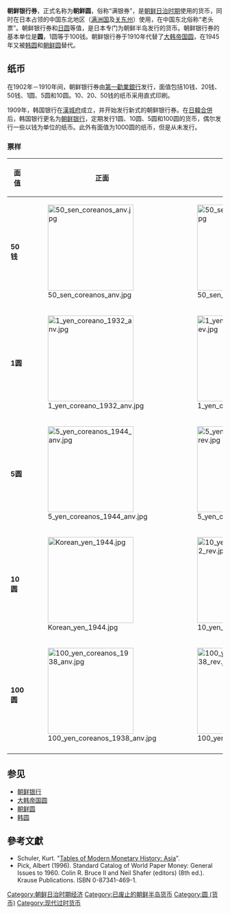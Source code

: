 {{Infobox Currency
| currency_name_in_local = {{lang|ko|조선 엔}}
| image_1 = Korean_yen_1944.jpg
| image_title_1 = 1944年版的10圆朝鲜银行券
| using_countries = {{flagicon|Empire of Japan}} [[日治朝鲜|日治朝鲜]]<br/>{{flagicon|Manchukuo}} [[满洲国|满洲国]]<br/>{{flagicon|Empire of Japan}} [[关东州|关东州]]
| inflation_source_date = ''[https://www.cia.gov/cia/publications/factbook/fields/2092.html The World Factbook]''（2005）
| subunit_ratio_1 = 1
| subunit_name_1 = 圆（엔）
| subunit_ratio_2 = 1/100 
| subunit_name_2 = 钱（전）
| issuing_authority = [[朝鲜银行|朝鲜银行]]
| used_banknotes = 1/5/10/100圓、10/20/50钱
}}

'''朝鲜银行券'''，正式名称为'''朝鲜圆'''，俗称“满银券”，是[[朝鲜日治时期|朝鲜日治时期]]使用的货币，同时在日本占领的中国东北地区（[[满洲国|满洲国]]及[[关东州|关东州]]）使用，在中国东北俗称“老头票”。朝鲜银行券和[[日圆|日圆]]等值，是日本专门为朝鲜半岛发行的货币。朝鲜银行券的基本单位是'''圆'''，1圆等于100钱。朝鲜银行券于1910年代替了[[大韩帝国圆|大韩帝国圆]]，在1945年又被[[韩圆|韩圆]]和[[朝鲜圆|朝鲜圆]]替代。

==纸币==
在1902年－1910年间，朝鲜银行券由[[第一勸業銀行|第一勸業銀行]]发行，面值包括10钱、20钱、50钱、1圆、5圆和10圆。10、20、50钱的纸币采用直式印刷。

1909年，韩国银行在[[漢城府|漢城府]]成立，并开始发行新式的朝鲜银行券。在[[日韓合併|日韓合併]]后，韩国银行更名为[[朝鲜银行|朝鲜银行]]，定期发行1圆、10圆、5圆和100圆的货币，偶尔发行一些以钱为单位的纸币。此外有面值为1000圆的纸币，但是从未发行。

===票样===
{|class="wikitable"
! 面值
! 正面
! 背面
|-
| align="left" |'''50钱'''
| align="left" |[[File:50_sen_coreanos_anv.jpg|200px]]
| align="left" |[[File:50_sen_coreanos_rev.jpg|200px]]
|-
| align="left" |'''1圆'''
| align="left" |[[File:1_yen_coreano_1932_anv.jpg|200px]]
| align="left" |[[File:1_yen_coreano_1932_rev.jpg|200px]]
|-
| align="left" |'''5圆'''
| align="left" |[[File:5_yen_coreanos_1944_anv.jpg|200px]]
| align="left" |[[File:5_yen_coreanos_1944_rev.jpg|200px]]
|-
| align="left" |'''10圆'''
| align="left" |[[File:Korean_yen_1944.jpg|200px]]
| align="left" |[[File:10_yen_coreanos_1932_rev.jpg|200px]]
|-
| align="left" |'''100圆'''
| align="left" |[[File:100_yen_coreanos_1938_anv.jpg|200px]]
| align="left" |[[File:100_yen_coreanos_1938_rev.jpg|200px]]
|-
|}

==参见==
* [[朝鲜银行|朝鲜银行]]
* [[大韩帝国圆|大韩帝国圆]]
*[[朝鲜圆|朝鲜圆]]
*[[韩圆|韩圆]]

==參考文獻==
{{refbegin}}
*Schuler, Kurt. "[https://web.archive.org/web/20131029201718/http://www.dollarization.org/asia.htm Tables of Modern Monetary History: Asia]".
*Pick, Albert (1996). Standard Catalog of World Paper Money: General Issues to 1960. Colin R. Bruce II and Neil Shafer (editors) (8th ed.). Krause Publications. ISBN 0-87341-469-1.
{{refend}}

{{朝鲜半岛货币}}

[[Category:朝鲜日治时期经济|Category:朝鲜日治时期经济]]
[[Category:已废止的朝鲜半岛货币|Category:已废止的朝鲜半岛货币]]
[[Category:圆_(货币)|Category:圆 (货币)]]
[[Category:现代过时货币|Category:现代过时货币]]